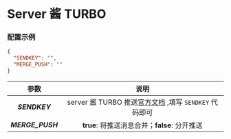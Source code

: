 
<Cards>
  <Card
    title="BARK"
    href="/settings/notify/bark"
  />
  <Card
    title="CoolPush"
    href="/settings/notify/coolpush"
  />
  <Card
    title="钉钉"
    href="/settings/notify/dingtalk"
  />
  <Card
    title="飞书"
    href="/settings/notify/feishu"
  />
  <Card
    title="PushPlus"
    href="/settings/notify/pushplus"
  />
  <Card
    title="Qmsg 酱"
    href="/settings/notify/qmsg"
  />
  <Card
    title="企业微信应用消息"
    href="/settings/notify/qywx"
  />
  <Card
    title="企业微信群机器人"
    href="/settings/notify/qywxrobot"
  />
  <Card
    title="Server 酱"
    href="/settings/notify/server"
  />
  <Card
    title="Telegram"
    href="/settings/notify/telegram"
  />
  <Card
    title="Server 酱 TURBO"
    href="/settings/notify/turbo"
  />
</Cards>

# Server 酱 TURBO

### 配置示例

```json filename="config.json" copy
{
  "SENDKEY": "",
  "MERGE_PUSH": ""
}
```

|       参数       |                                         说明                                          |
| :--------------: | :-----------------------------------------------------------------------------------: |
|  _**SENDKEY**_   | server 酱 TURBO 推送[官方文档](https://sct.ftqq.com/sendkey) ,填写 `SENDKEY` 代码即可 |
| _**MERGE_PUSH**_ |                     **true**: 将推送消息合并；**false**: 分开推送                     |
